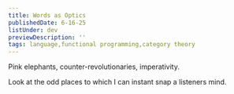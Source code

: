 ```yaml
---
title: Words as Optics
publishedDate: 6-16-25
listUnder: dev
previewDescription: ''
tags: language,functional programming,category theory
---
```


Pink elephants, counter-revolutionaries, imperativity. 

Look at the odd places to which I can instant snap a listeners mind.
